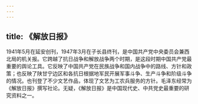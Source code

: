 ```yaml
---
---
---
```

title: 《解放日报》
---



1941年5月在延安创刊，1947年3月在子长县终刊，是中国共产党中央委员会兼西北局的机关报。它跨越了抗日战争和解放战争两个时期，是这段时期中国共产党最重要的舆论工具。它反映了中国共产党在民族战争和国内战争中的路线、方针和政策；也反映了陕甘宁边区和各抗日根据地军民开展军事斗争、生产斗争和阶级斗争的情况。也刊登了不少文艺作品，体现了文艺为工农兵服务的方针。毛泽东经常为《解放日报》撰写社论。无疑，《解放日报》是中国现代史、中共党史最重要的研究资料之一。